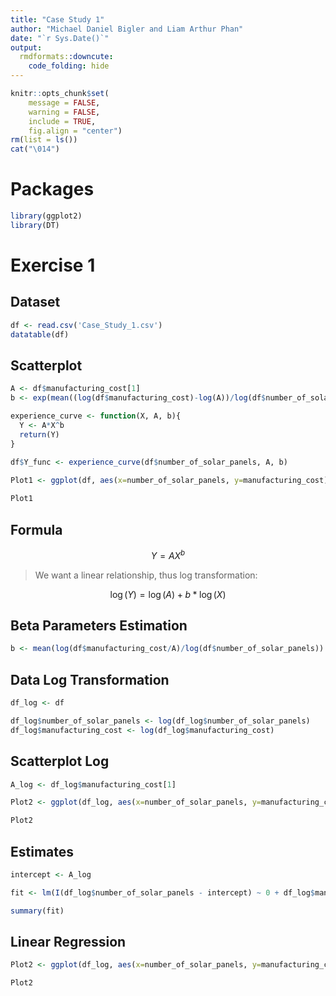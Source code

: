 ```yaml
---
title: "Case Study 1"
author: "Michael Daniel Bigler and Liam Arthur Phan"
date: "`r Sys.Date()`"
output:
  rmdformats::downcute:
    code_folding: hide
---
```


```r

knitr::opts_chunk$set(
	message = FALSE,
	warning = FALSE,
	include = TRUE,
	fig.align = "center")
rm(list = ls())
cat("\014")

```

# Packages

```r

library(ggplot2)
library(DT)

```

# Exercise 1

## Dataset

```r

df <- read.csv('Case_Study_1.csv')
datatable(df)

```

## Scatterplot

```r

A <- df$manufacturing_cost[1]
b <- exp(mean((log(df$manufacturing_cost)-log(A))/log(df$number_of_solar_panels)))

experience_curve <- function(X, A, b){
  Y <- A*X^b
  return(Y)
}

df$Y_func <- experience_curve(df$number_of_solar_panels, A, b)
  
Plot1 <- ggplot(df, aes(x=number_of_solar_panels, y=manufacturing_cost)) + geom_point(color="#32A287") + theme_minimal() + labs(title = "Experience Curve",subtitle = "Scatterplot", x="Solar Pannels", y="Manufacturing Cost", caption = "Case Study 1")

Plot1

```

## Formula

$$
Y = AX^b
$$ 

> We want a linear relationship, thus log transformation:

$$
\log(Y) = \log(A) + b*\log(X)
$$

## Beta Parameters Estimation

```r

b <- mean(log(df$manufacturing_cost/A)/log(df$number_of_solar_panels))

```

## Data Log Transformation

```r

df_log <- df

df_log$number_of_solar_panels <- log(df_log$number_of_solar_panels)
df_log$manufacturing_cost <- log(df_log$manufacturing_cost)

```

## Scatterplot Log

```r

A_log <- df_log$manufacturing_cost[1]

Plot2 <- ggplot(df_log, aes(x=number_of_solar_panels, y=manufacturing_cost)) + geom_point(color="#32A287") + theme_minimal() + labs(title = "Experience Curve - Log Data",subtitle = "Scatterplot", x="log(Number of Solar Pannels)", y="log(Manufacturing Cost)", caption = "Case Study 1")

Plot2

```

## Estimates

```r

intercept <- A_log

fit <- lm(I(df_log$number_of_solar_panels - intercept) ~ 0 + df_log$manufacturing_cost, df_log)

summary(fit)


```

## Linear Regression

```r

Plot2 <- ggplot(df_log, aes(x=number_of_solar_panels, y=manufacturing_cost)) + geom_point(color="#32A287") + theme_minimal() + labs(title = "Experience Curve - Log Data",subtitle = "Scatterplot", x="log(Number of Solar Pannels)", y="log(Manufacturing Cost)", caption = "Case Study 1") + geom_abline(intercept = intercept, slope = b, color="#62A287") 

Plot2

```


